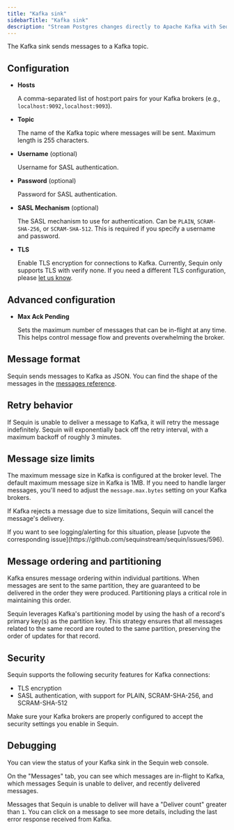 ```yaml
---
title: "Kafka sink"
sidebarTitle: "Kafka sink"
description: "Stream Postgres changes directly to Apache Kafka with Sequin's Kafka sink. Configure message ordering and partitioning for reliable change data capture."
---
```


The Kafka sink sends messages to a Kafka topic.

## Configuration

- **Hosts**

    A comma-separated list of host:port pairs for your Kafka brokers (e.g., `localhost:9092,localhost:9093`).

- **Topic**

    The name of the Kafka topic where messages will be sent. Maximum length is 255 characters.

- **Username** (optional)

    Username for SASL authentication.

- **Password** (optional)

    Password for SASL authentication.

- **SASL Mechanism** (optional)

    The SASL mechanism to use for authentication. Can be `PLAIN`, `SCRAM-SHA-256`, or `SCRAM-SHA-512`. This is required if you specify a username and password.

- **TLS**

    Enable TLS encryption for connections to Kafka. Currently, Sequin only supports TLS with verify none. If you need a different TLS configuration, please [let us know](https://github.com/sequinstream/sequin/issues/592).

## Advanced configuration

- **Max Ack Pending**

    Sets the maximum number of messages that can be in-flight at any time. This helps control message flow and prevents overwhelming the broker.

## Message format

Sequin sends messages to Kafka as JSON. You can find the shape of the messages in the [messages reference](/reference/messages).

## Retry behavior

If Sequin is unable to deliver a message to Kafka, it will retry the message indefinitely. Sequin will exponentially back off the retry interval, with a maximum backoff of roughly 3 minutes.

## Message size limits

The maximum message size in Kafka is configured at the broker level. The default maximum message size in Kafka is 1MB. If you need to handle larger messages, you'll need to adjust the `message.max.bytes` setting on your Kafka brokers.

If Kafka rejects a message due to size limitations, Sequin will cancel the message's delivery.

<Info>
  If you want to see logging/alerting for this situation, please [upvote the corresponding issue](https://github.com/sequinstream/sequin/issues/596).
</Info>

## Message ordering and partitioning

Kafka ensures message ordering within individual partitions. When messages are sent to the same partition, they are guaranteed to be delivered in the order they were produced. Partitioning plays a critical role in maintaining this order.

Sequin leverages Kafka's partitioning model by using the hash of a record's primary key(s) as the partition key. This strategy ensures that all messages related to the same record are routed to the same partition, preserving the order of updates for that record.

## Security

Sequin supports the following security features for Kafka connections:

- TLS encryption
- SASL authentication, with support for PLAIN, SCRAM-SHA-256, and SCRAM-SHA-512

Make sure your Kafka brokers are properly configured to accept the security settings you enable in Sequin.

## Debugging

You can view the status of your Kafka sink in the Sequin web console.

On the "Messages" tab, you can see which messages are in-flight to Kafka, which messages Sequin is unable to deliver, and recently delivered messages.

Messages that Sequin is unable to deliver will have a "Deliver count" greater than `1`. You can click on a message to see more details, including the last error response received from Kafka.
